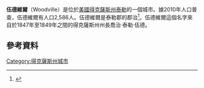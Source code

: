 {{Infobox settlement
|official_name            = Woodville, Texas
|settlement_type          = [[Town|Town]]
|nickname                 = 
|motto                    =

<!-- Images -->
|image_skyline            = Tyler county tx courthouse 2014.jpg
|imagesize                = 
|image_caption            = The Tyler County Courthouse, located in Woodville.
|image_flag               = 
|image_seal               =

<!-- Maps -->
|image_map                = TXMap-doton-Woodville.PNG
|mapsize                  = 250px
|map_caption              = Location of Woodville, Texas
|image_map1               = Tyler County Woodville.svg
|mapsize1                 = 250px
|map_caption1             =

<!-- Location -->
|coordinates_region       = US-TX
|subdivision_type         = [[國家|國家]]
|subdivision_name         = [[美國|美國]]
|subdivision_type1        = [[州|州]]
|subdivision_name1        = [[德克薩斯|德克薩斯]]
|subdivision_type2        = [[郡|郡]]
|subdivision_name2        = [[泰勒郡_(德克薩斯州)_(1846)|泰勒]]

<!-- Government -->
|government_footnotes     = 
|government_type          = 
|leader_title             = 
|leader_name              = 
|leader_title1            = 
|leader_name1             = 
|established_title        = 
|established_date         =

<!-- Area -->
|unit_pref  =  Imperial
|area_footnotes           = 
|area_magnitude           = 
|area_total_km2           = 8.2
|area_land_km2            = 8.2
|area_water_km2           = 0.0
|area_total_sq_mi         = 3.2
|area_land_sq_mi          = 3.2
|area_water_sq_mi         = 0.0

<!-- Population -->
|population_as_of         = 2000
|population_footnotes     = 
|population_total         = 2415
|population_density_km2   = 295.8
|population_density_sq_mi = 766.2

<!-- General information -->
|timezone                 = [[北美中部時間|Central (CST)]]
|utc_offset               = -6
|timezone_DST             = CDT
|utc_offset_DST           = -5
|elevation_footnotes      = 
|elevation_m              = 82
|elevation_ft             = 269
|coordinates_display      = 1

|latd = 30 |latm = 46 |lats = 34 |latNS = N
|longd = 94 |longm = 25 |longs = 16 |longEW = W

<!-- Area/postal codes & others -->
|postal_code_type         = [[ZIP_code|ZIP code]]
|postal_code              = 75979, 75990
|area_code                = [[Area_code_409|409]]
|blank_name               = [[Federal_Information_Processing_Standard|FIPS code]]
|blank_info               = 48-80212<ref name="GR2">{{cite web|url=http://factfinder2.census.gov|publisher=[[United_States_Census_Bureau|United States Census Bureau]]|accessdate=2008-01-31|title=American FactFinder|archive-date=2013-09-11|archive-url=https://web.archive.org/web/20130911234518/http://factfinder2.census.gov/}}</ref>
|blank1_name              = [[Geographic_Names_Information_System|GNIS]] feature ID
|blank1_info              = 1371934<ref name="GR3">{{cite web|url=http://geonames.usgs.gov|accessdate=2008-01-31|title=US Board on Geographic Names|publisher=[[United_States_Geological_Survey|United States Geological Survey]]|date=2007-10-25|archive-date=2012-02-26|archive-url=https://www.webcitation.org/65jET5cdV?url=http://geonames.usgs.gov/}}</ref>
|website                  = 
|footnotes                = 
}}
'''伍德維爾'''（Woodville）是位於[[美國|美國]][[得克薩斯州|得克薩斯州]][[泰勒郡_(德克薩斯州)_(1846)|泰勒]]的一個城市。據2010年人口普查，伍德維爾有人口2,586人。伍德維爾是泰勒郡的郡治<ref name="GR6">{{cite web|url=http://www.naco.org/Counties/Pages/FindACounty.aspx|accessdate=2011-06-07|title=Find a County|publisher=National Association of Counties|archive-date=2015-05-10|archive-url=https://www.webcitation.org/6YQozzgAf?url=http://www.naco.org/Counties/Pages/FindACounty.aspx}}</ref>。伍德維爾這個名字來自於1847年至1849年之間的得克薩斯州州長喬治·泰勒·伍德。
==參考資料==
<references />
{{Texas}}
[[Category:得克薩斯州城市|Category:得克薩斯州城市]]